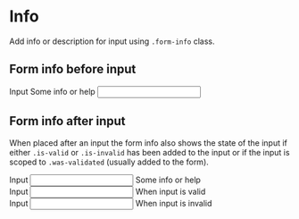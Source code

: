 
<Meta title="Components/Form/Elements/Info" />

# Info

Add info or description for input using <code>.form-info</code> class.

## Form info before input

<Canvas>
  <div class="form-group">
    <label for="formInput1">Input</label>
    <span class="form-info" id="formInfo1">Some info or help</span>
    <input id="formInput1" type="text" aria-describedby="formInfo1"/>
  </div>
</Canvas>

## Form info after input

When placed after an input the form info also shows the state of the input if either  `.is-valid` or `.is-invalid` has been added to the input or if the input is scoped to `.was-validated` (usually added to the form).

<Canvas>
  <form class="horizontal">
    <div class="form-group">
      <label for="formInput2">Input</label>
      <input id="formInput2" type="text" aria-describedby="formInfo2"/>
      <span class="form-info" id="formInfo2">Some info or help</span>
    </div>
    <div class="form-group">
      <label for="formInput2a">Input</label>
      <input id="formInput2a" type="text" class="is-valid" aria-describedby="formInfo2a"/>
      <span class="form-info" id="formInfo2a">When input is valid</span>
    </div>
    <div class="form-group">
      <label for="formInput2b">Input</label>
      <input id="formInput2b" type="text" class="is-invalid" aria-describedby="formInfo2b"/>
      <span class="form-info" id="formInfo2b">When input is invalid</span>
    </div>
  </form>
</Canvas>
